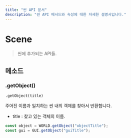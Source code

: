 ```yaml
---
title: "씬 API 문서"
description: "씬 API 메서드와 속성에 대한 자세한 설명서입니다."
---
```

# Scene

> 씬에 추가되는 API들.

## 메소드

### .getObject()

`.getObject(title) `

주어진 이름과 일치하는 씬 내의 객체를 찾아서 반환합니다.

- title : 찾고 있는 객체의 이름.

```js /getObject/
const object = WORLD.getObject("objectTitle");
const gui = GUI.getObject("guiTitle");
```
